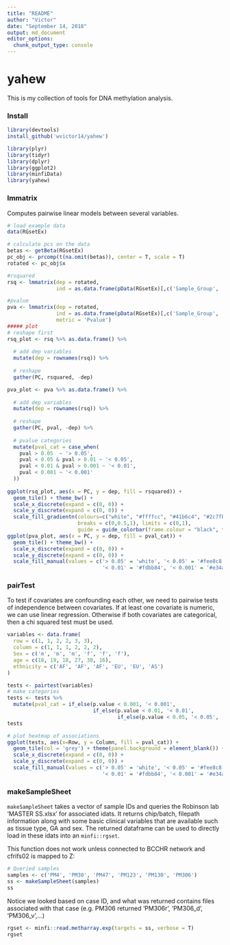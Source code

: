 ```yaml
---
title: "README"
author: "Victor"
date: "September 14, 2018"
output: md_document
editor_options: 
  chunk_output_type: console
---
```


# yahew

This is my collection of tools for DNA methylation analysis.

### Install

```r
library(devtools)
install_github('wvictor14/yahew')
```

```r
library(plyr)
library(tidyr)
library(dplyr)
library(ggplot2)
library(minfiData)
library(yahew)
```

### lmmatrix

Computes pairwise linear models between several variables.

```r
# load example data
data(RGsetEx)

# calculate pcs on the data
betas <- getBeta(RGsetEx)
pc_obj <- prcomp(t(na.omit(betas)), center = T, scale = T)
rotated <- pc_obj$x

#rsquared
rsq <- lmmatrix(dep = rotated,
                ind = as.data.frame(pData(RGsetEx)[,c('Sample_Group', 'age', 'sex', 'status')]))

#pvalue
pva <- lmmatrix(dep = rotated,
                ind = as.data.frame(pData(RGsetEx)[,c('Sample_Group', 'age', 'sex', 'status')]),
                metric = 'Pvalue')
##### plot
# reshape first
rsq_plot <- rsq %>% as.data.frame() %>% 
  
  # add dep variables
  mutate(dep = rownames(rsq)) %>%
  
  # reshape
  gather(PC, rsquared, -dep)

pva_plot <- pva %>% as.data.frame() %>% 
  
  # add dep variables
  mutate(dep = rownames(rsq)) %>%
  
  # reshape
  gather(PC, pval, -dep) %>%
  
  # pvalue categories
  mutate(pval_cat = case_when(
    pval > 0.05  ~ '> 0.05',
    pval < 0.05 & pval > 0.01 ~ '< 0.05',
    pval < 0.01 & pval > 0.001 ~ '< 0.01',
    pval < 0.001 ~ '< 0.001'
  ))
  
ggplot(rsq_plot, aes(x = PC, y = dep, fill = rsquared)) +
  geom_tile() + theme_bw() +
  scale_x_discrete(expand = c(0, 0)) +
  scale_y_discrete(expand = c(0, 0)) +
  scale_fill_gradientn(colours=c("white", "#ffffcc", "#41b6c4", "#2c7fb8", "#253494"), 
                       breaks = c(0,0.5,1), limits = c(0,1), 
                       guide = guide_colorbar(frame.colour = "black", ticks.colour = "black")) 
ggplot(pva_plot, aes(x = PC, y = dep, fill = pval_cat)) +
  geom_tile() + theme_bw() +
  scale_x_discrete(expand = c(0, 0)) +
  scale_y_discrete(expand = c(0, 0)) +
  scale_fill_manual(values = c('> 0.05' = 'white', '< 0.05' = '#fee8c8', 
                               '< 0.01' = '#fdbb84', '< 0.001' = '#e34a33'))
```

### pairTest

To test if covariates are confounding each other, we need to pairwise tests of independence between
covariates. If at least one covariate is numeric, we can use linear regression. Otherwise if both
covariates are categorical, then a chi squared test must be used.

```r
variables <- data.frame(
  row = c(1, 1, 2, 2, 3, 3),
  column = c(1, 1, 1, 2, 2, 2),
  Sex = c('m', 'm', 'm', 'f', 'f', 'f'),
  age = c(18, 19, 18, 27, 30, 16),
  ethnicity = c('AF', 'AF', 'AF', 'EU', 'EU', 'AS')
)

tests <- pairtest(variables)
# make categories
tests <- tests %>% 
  mutate(pval_cat = if_else(p.value < 0.001, '< 0.001',
                            if_else(p.value < 0.01, '< 0.01',
                                    if_else(p.value < 0.05, '< 0.05', '<1'))))
tests

# plot heatmap of associations
ggplot(tests, aes(x=Row, y = Column, fill = pval_cat)) +
  geom_tile(col = 'grey') + theme(panel.background = element_blank()) + 
  scale_x_discrete(expand = c(0, 0)) +
  scale_y_discrete(expand = c(0, 0)) +
  scale_fill_manual(values = c('> 0.05' = 'white', '< 0.05' = '#fee8c8', 
                               '< 0.01' = '#fdbb84', '< 0.001' = '#e34a33'))
```

### makeSampleSheet

`makeSampleSheet` takes a vector of sample IDs and queries the Robinson lab 'MASTER SS.xlsx' for associated idats. It returns chip/batch, filepath information along with some basic clinical variables that are available such as tissue type, GA and sex. The returned dataframe can be used to directly load in these idats into an `minfi::rgset`.

This function does not work unless connected to BCCHR network and cfrifs02 is mapped to Z:

```r
# Queried samples
samples <- c('PM4', 'PM30', 'PM47', 'PM123', 'PM130', 'PM306')
ss <- makeSampleSheet(samples)
ss
```

Notice we looked based on case ID, and what was returned contains files associated with that case (e.g. PM306 returned 'PM306r', 'PM306_d', 'PM306_v',...)

```r
rgset <- minfi::read.metharray.exp(targets = ss, verbose = T)
rgset
```
